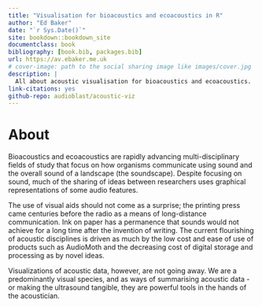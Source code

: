 ```yaml
--- 
title: "Visualisation for bioacoustics and ecoacoustics in R"
author: "Ed Baker"
date: "`r Sys.Date()`"
site: bookdown::bookdown_site
documentclass: book
bibliography: [book.bib, packages.bib]
url: https://av.ebaker.me.uk
# cover-image: path to the social sharing image like images/cover.jpg
description: |
  All about acoustic visualisation for bioacoustics and ecoacoustics.
link-citations: yes
github-repo: audioblast/acoustic-viz
---
```


# About {-}
Bioacoustics and ecoacoustics are rapidly advancing multi-disciplinary fields of study that focus on how organisms communicate using sound and the overall sound of a landscape (the soundscape). Despite focusing on sound, much of the sharing of ideas between researchers uses graphical representations of some audio features.

The use of visual aids should not come as a surprise; the printing press came centuries before the radio as a means of long-distance communication. Ink on paper has a permanence that sounds would not achieve for a long time after the invention of writing. The current flourishing of acoustic disciplines is driven as much by the low cost and ease of use of products such as AudioMoth and the decreasing cost of digital storage and processing as by novel ideas.

Visualizations of acoustic data, however, are not going away. We are a predominantly visual species, and as ways of summarising acoustic data - or making the ultrasound tangible, they are powerful tools in the hands of the acoustician.

